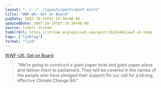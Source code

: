 ```yaml
---
layout: "../../../layouts/posts/post.astro"
title: "WWF-UK: Get on Board"
pubDate: 2007-10-19T07:19:38+00:00
updatedDate: 2007-10-19T07:19:38+00:00
source: tumblr stream
tumblrUrl: https://stream.anglepoised.com/post/16224461/wwf-uk-home
tags: ["linklog"]
format: "link"
---
```


[WWF-UK: Get on Board][1]

> &ldquo;We&rsquo;re going to construct a giant paper boat and giant paper plane and deliver them to parliament. They will be covered in the names of the people who have pledged their support for our call for a strong, effective Climate Change Bill.&rdquo;

[1]: http://getonboard.wwf.org.uk/index.php
